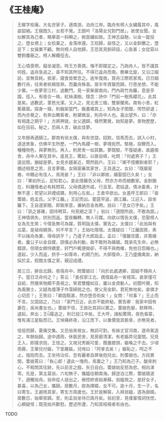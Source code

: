 # 《王桂庵》

> 王樨字桂庵，大名世家子。適南游。泊舟江岸。臨舟有榜人女繡履其中，風姿韶絕。王窺既久，女若不覺。王朗吟「洛陽女兒對門居」，故使女聞。女似解其為己者，略舉首一斜瞬之，俯首繡如故。王神志益馳，以金一錠投之，墮女襟上；女拾棄之，金落岸邊。王拾歸，益怪之，又以金釧擲之，墮足下；女操業不顧。無何榜人自他歸，王恐其見釧研詰，心急甚；女從容以雙鉤覆蔽之。榜人解纜徑去。
>
> 王心情喪惘，癡坐凝思。時王方喪偶，悔不即媒定之。乃詢舟人，皆不識其何姓。返舟急追之，杳不知其所往。不得已返舟而南。務畢北旋，又沿江細訪，並無音耗。抵家，寢食皆縈念之。逾年復南，買舟江際若家焉。日日細數行舟，往來者帆楫皆熟，而曩舟殊杳。居半年資罄而歸。行思坐想，不能少置。一夜夢至江村，過數門，見一家柴扉南向，門內疏竹為籬，意是亭園，徑入。有夜合一株，紅絲滿樹。隱念：詩中「門前一樹馬纓花」，此其是矣。過數武，葦笆光潔。又入之，見北舍三楹，雙扉闔焉。南有小舍，紅蕉蔽窗。探身一窺，則椸架當門，椸畫裙其上，知為女子閨闥，愕然卻退；而內亦覺之，有奔出瞰客者，粉黛微呈，則舟中人也。喜出望外，曰：「亦有相逢之期乎！」方將狎就，女父適歸，倏然驚覺，始知是夢。景物歷歷，如在目前。秘之，恐與人言，破此佳夢。
>
> 又年餘再適鎮江。郡南有徐太僕，與有世誼，招飲。信馬而去，誤入小村，道途景象，仿佛平生所歷。一門內馬纓一樹，夢境宛然。駭極，投鞭而入。種種物色，與夢無別。再入，則房舍一如其數。夢既驗，不復疑慮，直趨南舍，舟中人果在其中。遙見王，驚起，以扉自幛，叱問：「何處男子？」王逡巡間，猶疑是夢。女見步趨甚近，閛然扃戶。王曰：「卿不憶擲釧者耶？」備述相思之苦，且言夢徵。女隔窗審其家世，王具道之。女曰：「既屬宦裔，中饋必有佳人，焉用妾？」王曰：「非以卿故，婚娶固已久矣！」女曰：「果如所云，足知君心。妾此情難告父母，然亦方命而絕數家。金釧猶在，料鍾情者必有耗問耳。父母偶適外戚，行且至。君姑退，倩冰委禽，計無不遂；若望以非禮成耦，則用心左矣。」王倉卒欲出。女遙呼王郎曰：「妾蕓娘，姓孟氏。父字江蘺。」王記而出。罷筵早返，謁江蘺。江迎入，設坐籬下。王自道家閥，即致來意，兼納百金為聘。翁曰：「息女已字矣。」王曰：「訊之甚確，固待聘耳，何見絕之深？」翁曰：「適間所說，不敢為誑。」王神情俱失，拱別而返。當夜輾轉，無人可媒。向欲以情告太僕，恐娶榜人女為先生笑；今情急無可為媒，質明詣太僕，實告之。太僕曰：「此翁與有瓜葛，是祖母嫡孫，何不早言？」王始吐隱情。太僕疑曰：「江蘺固貧，素不以操舟為業，得毋誤乎？」乃遣子大郎詣孟，孟曰：「僕雖空匱，非賣婚者。曩公子以金自媒，諒僕必為利動，故不敢附為婚姻。既承先生命，必無錯謬。但頑女頗恃嬌愛，好門戶輒便拗卻，不得不與商榷，免他日怨婚也。」遂起，少入而返，拱手一如尊命，約期乃別。大郎復命，王乃盛備禽妝，納採於孟，假館太僕之家，親迎成禮。
>
> 居三日，辭岳北歸。夜宿舟中，問蕓娘曰：「向於此處遇卿，固疑不類舟人子。當日泛舟何之？」答云：「妾叔家江北，偶借扁舟一省視耳。妾家僅可自給，然儻來物頗不貴視之。笑君雙瞳如豆，屢以金資動人。初聞吟聲，知為風雅士，又疑為儇薄子作蕩婦挑之也。使父見金釧，君死無地矣。妾憐才心切否？」王笑曰：「卿固黠甚，然亦墮吾術矣！」女問：「何事？」王止而不言。又固詰之，乃曰：「家門日近，此亦不能終秘。實告卿：我家中固有妻在，吳尚書女也。」蕓娘不信，王故壯其詞以實之。蕓娘色變，默移時，遽起，奔出；王履追之，則已投江中矣。王大呼，諸船驚鬧，夜色昏蒙，惟有滿江星點而已。王悼痛終夜，沿江而下，以重價覓其骸骨，亦無見者。
>
> 悒悒而歸，憂痛交集。又恐翁來視女，無詞可對。有姊丈官河南，遂命駕造之，年餘始歸。途中遇雨，休裝民舍，見房廊清潔，有老嫗弄兒廈間。兒見王入，即撲求抱，王怪之。又視兒秀婉可愛，攬置膝頭，嫗喚之不去。少頃雨霽，王舉兒付嫗，下堂趣裝。兒啼曰：「阿爹去矣！」嫗恥之，呵之不止，強抱而去。王坐待治任，忽有麗者自屏後抱兒出，則蕓娘也。方詫異間，蕓娘罵曰：「負心郎！遺此一塊肉，焉置之？」王乃知為己子。酸來刺心，不暇問其往跡，先以前言之戲，矢日自白。蕓娘始反怒為悲。相向涕零。先是，第主莫翁，六旬無子，攜媼往朝南海。歸途泊江際，蕓娘隨波下，適觸翁舟。翁命從人拯出之，療控終夜始漸蘇。翁媼視之，是好女子，甚喜，以為己女，攜歸。居數月，欲為擇婿，女不可。逾十月，生一子，名曰寄生。王避雨其家，寄生方周歲也。王於是解裝，入拜翁媼，遂為嶽婿。居數日，始舉家歸。至，則孟翁坐待已兩月矣。翁初至，見僕輩情詞恍惚，心頗疑怪；既見始共歡慰。歷述所遭，乃知其枝梧者有由也。

TODO
